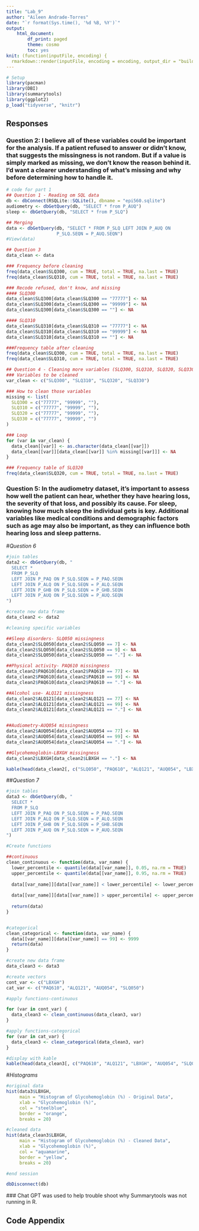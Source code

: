 ```yaml
---
title: "Lab_9"
author: "Aileen Andrade-Torres"
date: "`r format(Sys.time(), '%d %B, %Y')`"
output: 
    html_document:
        df_print: paged
        theme: cosmo
        toc: yes
knit: (function(inputFile, encoding) {
  rmarkdown::render(inputFile, encoding = encoding, output_dir = "build") })
---
```


```r
# Setup
library(pacman) 
library(DBI)
library(summarytools)
library(ggplot2)
p_load("tidyverse", "knitr")
```         

## Responses  
### Question 2: I believe all of these variables could be important for the analysis. If a patient refused to answer or didn’t know, that suggests the missingness is not random. But if a value is simply marked as missing, we don’t know the reason behind it. I’d want a clearer understanding of what’s missing and why before determining how to handle it.


```r
# code for part 1
## Question 1 - Reading om SQL data
db <- dbConnect(RSQLite::SQLite(), dbname = "epi560.sqlite")
audiometry <- dbGetQuery(db, "SELECT * from P_AUQ")
sleep <- dbGetQuery(db, "SELECT * from P_SLQ")

## Merging 
data <- dbGetQuery(db, "SELECT * FROM P_SLQ LEFT JOIN P_AUQ ON
                   P_SLQ.SEQN = P_AUQ.SEQN")
#View(data)

## Question 3 
data_clean <- data

### Frequency before cleaning
freq(data_clean$SLQ300, cum = TRUE, total = TRUE, na.last = TRUE)
freq(data_clean$SLQ310, cum = TRUE, total = TRUE, na.last = TRUE)

### Recode refused, don't know, and missing
#### SLQ300
data_clean$SLQ300[data_clean$SLQ300 == "77777"] <- NA
data_clean$SLQ300[data_clean$SLQ300 == "99999"] <- NA
data_clean$SLQ300[data_clean$SLQ300 == ""] <- NA

#### SLQ310
data_clean$SLQ310[data_clean$SLQ310 == "77777"] <- NA
data_clean$SLQ310[data_clean$SLQ310 == "99999"] <- NA
data_clean$SLQ310[data_clean$SLQ310 == ""] <- NA

###Frequency table after cleaning
freq(data_clean$SLQ300, cum = TRUE, total = TRUE, na.last = TRUE)
freq(data_clean$SLQ310, cum = TRUE, total = TRUE, na.last = TRUE)

## Question 4 - Cleaning more variables (SLQ300, SLQ310, SLQ320, SLQ330)
### Variables to be cleaned
var_clean <- c("SLQ300", "SLQ310", "SLQ320", "SLQ330")

### How to clean those variables
missing <- list(
  SLQ300 = c("77777", "99999", ""),
  SLQ310 = c("77777", "99999", ""),
  SLQ320 = c("77777", "99999", ""),
  SLQ330 = c("77777", "99999", "")
)

### Loop 
for (var in var_clean) {
  data_clean[[var]] <- as.character(data_clean[[var]])
  data_clean[[var]][data_clean[[var]] %in% missing[[var]]] <- NA
}

### Frequency table of SLQ320
freq(data_clean$SLQ320, cum = TRUE, total = TRUE, na.last = TRUE)

```


### Question 5: In the audiometry dataset, it’s important to assess how well the patient can hear, whether they have hearing loss, the severity of that loss, and possibly its cause. For sleep, knowing how much sleep the individual gets is key. Additional variables like medical conditions and demographic factors such as age may also be important, as they can influence both hearing loss and sleep patterns. 

#*Question 6*
```r

#join tables
data2 <- dbGetQuery(db, "
  SELECT *
  FROM P_SLQ
  LEFT JOIN P_PAQ ON P_SLQ.SEQN = P_PAQ.SEQN
  LEFT JOIN P_ALQ ON P_SLQ.SEQN = P_ALQ.SEQN
  LEFT JOIN P_GHB ON P_SLQ.SEQN = P_GHB.SEQN
  LEFT JOIN P_AUQ ON P_SLQ.SEQN = P_AUQ.SEQN
")

#create new data frame
data_clean2 <- data2

#cleaning specific variables

##Sleep disorders- SLQ050 missingness
data_clean2$SLQ050[data_clean2$SLQ050 == 7] <- NA
data_clean2$SLQ050[data_clean2$SLQ050 == 9] <- NA
data_clean2$SLQ050[data_clean2$SLQ050 == "."] <- NA

##Physical activity- PAQ610 missingness
data_clean2$PAQ610[data_clean2$PAQ610 == 77] <- NA
data_clean2$PAQ610[data_clean2$PAQ610 == 99] <- NA
data_clean2$PAQ610[data_clean2$PAQ610 == "."] <- NA

##Alcohol use- ALQ121 missingness
data_clean2$ALQ121[data_clean2$ALQ121 == 77] <- NA
data_clean2$ALQ121[data_clean2$ALQ121 == 99] <- NA
data_clean2$ALQ121[data_clean2$ALQ121 == "."] <- NA


##Audiometry-AUQ054 missingness
data_clean2$AUQ054[data_clean2$AUQ054 == 77] <- NA
data_clean2$AUQ054[data_clean2$AUQ054 == 99] <- NA
data_clean2$AUQ054[data_clean2$AUQ054 == "."] <- NA

##Glycohemoglobin-LBXGH missingness
data_clean2$LBXGH[data_clean2$LBXGH == "."] <- NA

kable(head(data_clean2[, c("SLQ050", "PAQ610", "ALQ121", "AUQ054", "LBXGH")]))
```


##*Question 7*
```r

#join tables
data3 <- dbGetQuery(db, "
  SELECT *
  FROM P_SLQ
  LEFT JOIN P_PAQ ON P_SLQ.SEQN = P_PAQ.SEQN
  LEFT JOIN P_ALQ ON P_SLQ.SEQN = P_ALQ.SEQN
  LEFT JOIN P_GHB ON P_SLQ.SEQN = P_GHB.SEQN
  LEFT JOIN P_AUQ ON P_SLQ.SEQN = P_AUQ.SEQN
")

#Create functions

##continuous
clean_continuous <- function(data, var_name) {
  lower_percentile <- quantile(data[[var_name]], 0.05, na.rm = TRUE)
  upper_percentile <- quantile(data[[var_name]], 0.95, na.rm = TRUE)
  
  data[[var_name]][data[[var_name]] < lower_percentile] <- lower_percentile
  
  data[[var_name]][data[[var_name]] > upper_percentile] <- upper_percentile
  
  return(data)
}


#categorical
clean_categorical <- function(data, var_name) {
  data[[var_name]][data[[var_name]] == 99] <- 9999
  return(data)
}

#create new data frame
data_clean3 <- data3

#create vectors
cont_var <- c("LBXGH")
cat_var <- c("PAQ610", "ALQ121", "AUQ054", "SLQ050")

#apply functions-continuous

for (var in cont_var) {
  data_clean3 <- clean_continuous(data_clean3, var)
}

#apply functions-categorical
for (var in cat_var) {
  data_clean3 <- clean_categorical(data_clean3, var)
}

#display with kable
kable(head(data_clean3[, c("PAQ610", "ALQ121", "LBXGH", "AUQ054", "SLQ050")]))

```
#*Histograms* 

```r
#original data
hist(data3$LBXGH, 
     main = "Histogram of Glycohemoglobin (%) - Original Data", 
     xlab = "Glycohemoglobin (%)", 
     col = "steelblue", 
     border = "orange", 
     breaks = 20) 

#cleaned data
hist(data_clean3$LBXGH, 
     main = "Histogram of Glycohemoglobin (%) - Cleaned Data", 
     xlab = "Glycohemoglobin (%)", 
     col = "aquamarine", 
     border = "yellow", 
     breaks = 20)

#end session

dbDisconnect(db)
```
 ### Chat GPT was used to help trouble shoot why Summarytools was not running in R. 

\pagebreak  

## Code Appendix  

```r
```
